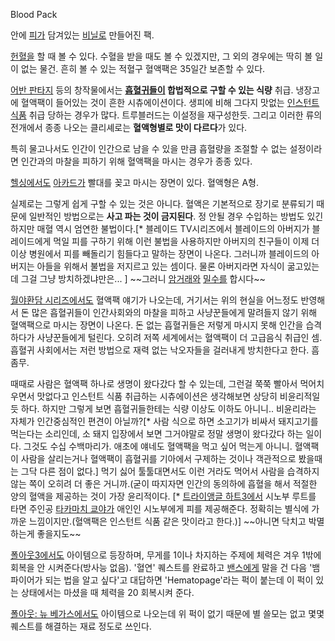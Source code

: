 Blood Pack

안에 [[피]]가 담겨있는 [[비닐]]로 만들어진 팩.

[[헌혈]]을 할 때 볼 수 있다. 수혈을 받을 때도 볼 수 있겠지만, 그 외의 경우에는 딱히 볼 일이 없는 물건. 흔히 볼 수 있는 적혈구 혈액팩은 35일간 보존할 수 있다.

[[어반 판타지]] 등의 창작물에서는 '''[[흡혈귀]]들이 합법적으로 구할 수 있는 식량''' 취급. 냉장고에 혈액팩이 들어있는 것이 흔한 시츄에이션이다. 생피에 비해 그다지 맛없는 [[인스턴트 식품]] 취급 당하는 경우가 많다. 트루블러드는 이설정을 재구성한듯. 그리고 이러한 류의 전개에서 종종 나오는 클리셰로는 '''혈액형별로 맛이 다르다'''가 있다.

특히 물고나서도 인간이 인간으로 남을 수 있을 만큼 흡혈량을 조절할 수 없는 설정이라면 인간과의 마찰을 피하기 위해 혈액팩을 마시는 경우가 종종 있다.

[[헬싱]]에서도 [[아카드]]가 빨대를 꽂고 마시는 장면이 있다. 혈액형은 A형. 

실제로는 그렇게 쉽게 구할 수 있는 것은 아니다. 혈액은 기본적으로 장기로 분류되기 때문에 일반적인 방법으로는 '''사고 파는 것이 금지된다'''. 정 안될 경우 수입하는 방법도 있긴 하지만 매혈 역시 엄연한 불법이다.[* 블레이드 TV시리즈에서 블레이드의 아버지가 블레이드에게 먹일 피를 구하기 위해 이런 불법을 사용하지만 아버지의 친구들이 이제 더 이상 병원에서 피를 빼돌리기 힘들다고 말하는 장면이 나온다. 그러니까 블레이드의 아버지는 아들을 위해서 불법을 저지르고 있는 셈이다. 물론 아버지라면 자식이 굶고있는데 그걸 그냥 방치하겠냐만은... ] ~~그러니 [[암거래]]와 [[밀수]]를 합시다~~

[[월야환담 시리즈]]에서도 혈액팩 얘기가 나오는데, 거기서는 위의 현실을 어느정도 반영해서 돈 많은 흡혈귀들이 인간사회와의 마찰을 피하고 사냥꾼들에게 말려들지 않기 위해 혈액팩으로 마시는 장면이 나온다. 돈 없는 흡혈귀들은 저렇게 마시지 못해 인간을 습격하다가 사냥꾼들에게 털린다. 오히려 저쪽 세계에서는 혈액팩이 더 고급음식 취급인 셈. 흡혈귀 사회에서는 저런 방법으로 재력 없는 낙오자들을 걸러내게 방치한다고 한다. 흠좀무.

때때로 사람은 혈액팩 하나로 생명이 왔다갔다 할 수 있는데, 그런걸 쭉쭉 빨아서 먹어치우면서 맛없다고 인스턴트 식품 취급하는 시츄에이션은 생각해보면 상당히 비윤리적일 듯 하다. 하지만 그렇게 보면 흡혈귀들한테는 식량 이상도 이하도 아니니.. 비윤리라는 자체가 인간중심적인 편견이 아닐까?[* 사람 식으로 하면 소고기가 비싸서 돼지고기를 먹는다는 소리인데, 소 돼지 입장에서 보면 그거야말로 정말 생명이 왔다갔다 하는 일이다. 그것도 수십 수백마리가. 애초에 얘네도 혈액팩을 먹고 싶어 먹는게 아니니. 혈액팩이 사람을 살리는거나 혈액팩이 흡혈귀를 기아에서 구제하는 것이나 객관적으로 봤을때는 그닥 다른 점이 없다.] 먹기 싫어 툴툴대면서도 이런 거라도 먹어서 사람을 습격하지 않는 쪽이 오히려 더 좋은 거니까.(굳이 따지자면 인간의 동의하에 흡혈을 해서 적절한 양의 혈액을 제공하는 것이 가장 윤리적이다. [* [[트라이앵글 하트3]]에서 시노부 루트를 타면 주인공 [[타카마치 쿄야]]가 애인인 시노부에게 피를 제공해준다. 정확히는 별식에 가까운 느낌이지만.(혈액팩은 인스턴트 식품 같은 맛이라고 한다.)] ~~아니면 닥치고 박멸하는게 좋을지도~~

[[폴아웃3]]에서도 아이템으로 등장하며, 무게를 1이나 차지하는 주제에 체력은 겨우 1밖에 회복을 안 시켜준다(방사능 없음). '혈연' 퀘스트를 완료하고 [[밴스]]에게 말을 건 다음 '뱀파이어가 되는 법을 알고 싶다'고 대답하면 'Hematopage'라는 퍽이 붙는데 이 퍽이 있는 상태에서는 마셨을 때 체력을 20 회복시켜 준다.

[[폴아웃: 뉴 베가스]]에서도 아이템으로 나오는데 위 퍽이 없기 때문에 별 쓸모는 없고 몇몇 퀘스트를 해결하는 재료 정도로 쓰인다.

